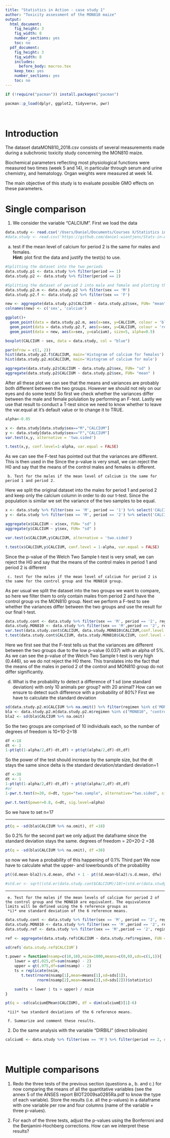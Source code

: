 ```yaml
---
title: "Statistics in Action - case study 1"
author: "Toxicity assessment of the MON810 maize"
output:
  html_document:
    fig_height: 3
    fig_width: 8
    number_sections: yes
    toc: no
  pdf_document:
    fig_height: 3
    fig_width: 8
    includes:
      before_body: macros.tex
    keep_tex: yes
    number_sections: yes
    toc: no
---
```

```r
if (!require("pacman")) install.packages("pacman")

pacman::p_load(dplyr, ggplot2, tidyverse, pwr)
```

</br>


# Introduction

The dataset <ttt>dataMON810_2018.csv</ttt> consists of several measurements made during a subchronic toxicity study concerning the MON810 maize.

Biochemical parameters reflecting most physiological functions were measured two times (week 5 and 14), in particular through serum and urine chemistry, and hematology. Organ weights were measured at week 14.

The main objective of this study is to evaluate possible GMO effects on these parameters.

# Single comparison

   1. We consider the variable "CALCIUM".
First we load the data
```r
data.study <- read.csv('/Users/Daniel/Documents/Courses X/Statistics in Action/Homework 1/dataMON810_2018.csv') 
#data.study <- read.csv('https://github.com/daniel-wientjens/Stats-in-Action-Homework-1/blob/master/dataMON810_2018.csv')
```
   

a. test if the mean level of calcium for period 2 is the same for males and females.  </br>**Hint:** plot first the data and justify the test(s) to use.

```r
#Splitting the dataset into the two periods 
data.study.p1 <- data.study %>% filter(period == 1)
data.study.p2 <- data.study %>% filter(period == 2)

#Splitting the dataset of period 2 into male and female and plotting the result
data.study.p2.m <- data.study.p2 %>% filter(sex == 'M')
data.study.p2.f <- data.study.p2 %>% filter(sex == 'F')

new <- aggregate(data.study.p2$CALCIUM ~ data.study.p2$sex, FUN= "mean") 
colnames(new) <- c('sex', 'calcium')

ggplot()+
  geom_point(data = data.study.p2.m, aes(x=sex, y=CALCIUM, colour = 'blue'), show.legend = F) + 
  geom_point(data = data.study.p2.f, aes(x=sex, y=CALCIUM, colour = 'red'), show.legend = F) +
  geom_point(data = new, aes(x=sex, y=calcium), size=5, alpha=0.5)

boxplot(CALCIUM ~ sex, data = data.study, col = "blue")
```

```r
par(mfrow = c(1, 2))
hist(data.study.p2.f$CALCIUM, main='Histogram of calcium for females')
hist(data.study.p2.m$CALCIUM, main='Histogram of calcium for male')
```
```r
aggregate(data.study.p2$CALCIUM ~ data.study.p2$sex, FUN= "sd" )
aggregate(data.study.p2$CALCIUM ~ data.study.p2$sex, FUN= "mean" )
```
After all these plot we can see that the means and variances are probably both different between the two groups. However we should not rely on our eyes and do some tests! 
So first we check whether the variances differ between the male and female polulation by performing an F-test. 
Lastly we use that result to conduct a T-test since we need to know whether to leave the var.equal at it's default value or to change it to TRUE. 
```r
alpha<-0.05

x <- data.study[data.study$sex=="M","CALCIUM"]
y <- data.study[data.study$sex=="F","CALCIUM"]
var.test(x,y, alternative = 'two.sided')

t.test(x,y, conf.level=1-alpha, var.equal = FALSE)
```
As we can see the F-test has pointed out that the variances are different. This is then used in the 
Since the p-value is very small, we can reject the H0 and say that the means of the control males and females is different.

     b. Test for the males if the mean level of calcium is the same for period 1 and period 2.
Here we split the original dataset into the males for period 1 and period 2 and keep only the calcium column in order to do our t-test. Since the population is similar we set the variance of the two samples to be equal.
```r
x <- data.study %>% filter(sex == 'M', period == '1') %>% select('CALCIUM', 'sex')
y <- data.study %>% filter(sex == 'M', period == '2') %>% select('CALCIUM', 'sex')

aggregate(x$CALCIUM ~ x$sex, FUN= "sd" )
aggregate(y$CALCIUM ~ y$sex, FUN= "sd" )

var.test(x$CALCIUM,y$CALCIUM, alternative = 'two.sided')

t.test(x$CALCIUM,y$CALCIUM, conf.level = 1-alpha, var.equal = FALSE)
```

Since the p-value of the Welch Two Sample t-test is very small, we can reject the H0 and say that the means of the control males in period 1 and period 2 is different

     c. test for the males if the mean level of calcium for period 2 is the same for the control group and the MON810 group.
As per usual we split the dataset into the two groups we want to compare, so here we filter them to only contain males from period 2 and have the control group vs the MON810 group.
Next we perform a F-test to see whether the variances differ between the two groups and use the result for our final t-test.
```r
data.study.cont <- data.study %>% filter(sex == 'M', period == '2', regimen == 'control')
data.study.MON810 <- data.study %>% filter(sex == 'M',period == '2', regimen == 'MON810') 
var.test(data.study.cont$CALCIUM, data.study.MON810$CALCIUM,conf.level = 1-alpha)
t.test(data.study.cont$CALCIUM, data.study.MON810$CALCIUM, conf.level = 1-alpha, var.equal = FALSE)
```
Here we first see that the F-test tells us that the variances are different between the two groups due to the low p-value (0.037) with an alpha of 5%. 
As we can see the p-value of the Welch Two Sample t-test is very high (0.446), so we do not reject the H0 there. This translates into the fact that the means of the males in period 2 of the control and MON810 group do not differ significantly.

d. What is the probability to detect a difference of 1 sd (one standard deviation) with only 10 animals per group? with 20 animal? How can we ensure to detect such difference with a probability of 80%?
First we have to calculate the standard deviation
```r
sd(data.study.p2.m$CALCIUM %>% na.omit() %>% filter(regimen %in% c('MON810', 'control')))
bla <- data.study.p2.m[data.study.p2.m$regimen %in% c("MON810", "control"), ]
bla2 <- sd(bla$CALCIUM %>% na.omit)
```
So the two groups are comprised of 10 individuals each, so the number of degrees of freedom is 10+10-2=18

```r
df <-18
dt <- 1
1-pt(qt(1-alpha/2,df)-dt,df) + pt(qt(alpha/2,df)-dt,df) 
```
So the power of the test should increase by the sample size, but the dt stays the same since delta is the standard deviation/standard deviation=1


```r
df <-38
dt <- 1
1-pt(qt(1-alpha/2,df)-dt,df) + pt(qt(alpha/2,df)-dt,df) 
#or
1-pwr.t.test(n=20, d=dt, type="two.sample", alternative="two.sided", sig.level=alpha)[[4]]
```

```r
pwr.t.test(power=0.8, d=dt, sig.level=alpha) 
```
So we have to set n=17




-----------------------------------------------------------------------------------------


```r
pt(q = -sd(bla$CALCIUM %>% na.omit), df =18)
```
So 0.2%
for the second part we only adjust the dataframe since the standard deviation stays the same.
degrees of freedom = 20+20-2 =38
```r
pt(q = -sd(bla$CALCIUM %>% na.omit), df =38)
```
so now we have a probability of this happening of 0.1%
Third part
We now have to calculate what the upper- and lowerbounds of the probability 
```r
pt((d.mean-bla2)/s.d.mean, dfw) + 1 - pt((d.mean+bla2)/s.d.mean, dfw)
```


     
```r
#std.er <- sqrt((std.er(data.study.cont$CALCIUM)/10)+(std.er(data.study.MON810$CALCIUM)/10))
```


-----------------------------------------------------------------------------------------






     
     
     e. Test for the males if the mean levels of calcium for period 2 of the control group and the MON810 are equivalent. The equivalence limits will be defined using the 6 reference groups as 
     *i)* one standard deviation of the 6 reference means. 
```r
data.study.cont <- data.study %>% filter(sex == 'M', period == '2', regimen == 'control')
data.study.MON810 <- data.study %>% filter(sex == 'M',period == '2', regimen == 'MON810') 
data.study.ref <- data.study %>% filter(sex == 'M',period == '2', regimen != 'control', regimen != 'MON810') %>%  select(regimen, CALCIUM) %>% na.omit

ref <- aggregate(data.study.ref$CALCIUM ~ data.study.ref$regimen, FUN = 'mean')

sd(ref$`data.study.ref$CALCIUM`)
```
```r
t.power = function(nsamp=c(10,10),nsim=1000,means=c(0,0),sds=c(1,1)){
    lower = qt(.025,df=sum(nsamp) - 2)
    upper = qt(.975,df=sum(nsamp) - 2)
    ts = replicate(nsim,
       t.test(rnorm(nsamp[1],mean=means[1],sd=sds[1]),
              rnorm(nsamp[2],mean=means[2],sd=sds[2]))$statistic)

    sum(ts < lower | ts > upper) / nsim
}

pt(q = -sd(calciumEMean$CALCIUM), df = dim(calciumE)[1]-6)
```
     
     *ii)* two standard deviations of the 6 reference means.
     
     f. Summarize and comment these results.
   
   2. Do the same analysis with the variable "DIRBILI" (direct bilirubin)

```r
calciumE <- data.study %>% filter(sex == 'M') %>% filter(period == 2, regimen != 'control', regimen != 'MON810') %>% select(regimen, CALCIUM) %>% na.omit
```


</br>


# Multiple comparisons


   1. Redo the three tests of the previous section (questions a., b. and c.) for now comparing  the means of all the quantitative variables (see the annex 5 of the ANSES report <ttt>BIOT2009sa0285Ra.pdf</ttt> to know the type of each variable). Store the results (i.e. all the p-values) in a dataframe with one variable per row and four columns (name of the variable + three p-values). 
   
   2. For each of the three tests, adjust the p-values using the Bonferroni  and the Benjamini-Hochberg corrections. How can we interpret these results?
   


